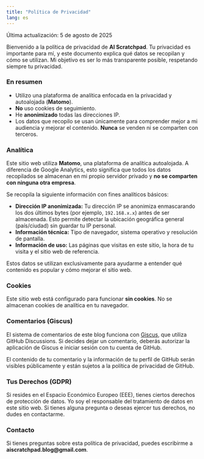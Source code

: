 ```yaml
---
title: "Política de Privacidad"
lang: es
---
```


Última actualización: 5 de agosto de 2025

Bienvenido a la política de privacidad de **AI Scratchpad**. Tu privacidad es importante para mí, y este documento explica qué datos se recopilan y cómo se utilizan. Mi objetivo es ser lo más transparente posible, respetando siempre tu privacidad.

### En resumen

*   Utilizo una plataforma de analítica enfocada en la privacidad y autoalojada (**Matomo**).
*   **No** uso cookies de seguimiento.
*   He **anonimizado** todas las direcciones IP.
*   Los datos que recopilo se usan únicamente para comprender mejor a mi audiencia y mejorar el contenido. **Nunca** se venden ni se comparten con terceros.

### Analítica

Este sitio web utiliza **Matomo**, una plataforma de analítica autoalojada. A diferencia de Google Analytics, esto significa que todos los datos recopilados se almacenan en mi propio servidor privado y **no se comparten con ninguna otra empresa**.

Se recopila la siguiente información con fines analíticos básicos:

*   **Dirección IP anonimizada:** Tu dirección IP se anonimiza enmascarando los dos últimos bytes (por ejemplo, `192.168.x.x`) antes de ser almacenada. Esto permite detectar la ubicación geográfica general (país/ciudad) sin guardar tu IP personal.
*   **Información técnica:** Tipo de navegador, sistema operativo y resolución de pantalla.
*   **Información de uso:** Las páginas que visitas en este sitio, la hora de tu visita y el sitio web de referencia.

Estos datos se utilizan exclusivamente para ayudarme a entender qué contenido es popular y cómo mejorar el sitio web.

### Cookies

Este sitio web está configurado para funcionar **sin cookies**. No se almacenan cookies de analítica en tu navegador.

### Comentarios (Giscus)

El sistema de comentarios de este blog funciona con [Giscus](https://giscus.app/), que utiliza GitHub Discussions. Si decides dejar un comentario, deberás autorizar la aplicación de Giscus e iniciar sesión con tu cuenta de GitHub.

El contenido de tu comentario y la información de tu perfil de GitHub serán visibles públicamente y están sujetos a la política de privacidad de GitHub.

### Tus Derechos (GDPR)

Si resides en el Espacio Económico Europeo (EEE), tienes ciertos derechos de protección de datos. Yo soy el responsable del tratamiento de datos en este sitio web. Si tienes alguna pregunta o deseas ejercer tus derechos, no dudes en contactarme.

### Contacto

Si tienes preguntas sobre esta política de privacidad, puedes escribirme a **aiscratchpad.blog@gmail.com**.